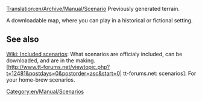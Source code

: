 [[Translation:en/Archive/Manual/Scenario]]
[[Category:en/Manual/Scenarios]]
{{en/Expand|writing more information on scenarios. Current version is way too small}}
Previously generated terrain.

A downloadable map, where you can play in a historical or fictional setting.

==See also==
[[en/Community/Scenarios/Main Page| Wiki: Included scenarios]]: What scenarios are officialy included, can be downloaded, and are in the making.<br>
[http://www.tt-forums.net/viewtopic.php?t=12481&postdays=0&postorder=asc&start=0| tt-forums.net: scenarios]: For your home-brew scenarios.